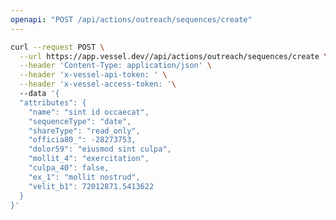 ```yaml
---
openapi: "POST /api/actions/outreach/sequences/create"
---
```


<RequestExample>

```bash Request
curl --request POST \
  --url https://app.vessel.dev//api/actions/outreach/sequences/create \
  --header 'Content-Type: application/json' \
  --header 'x-vessel-api-token: ' \
  --header 'x-vessel-access-token: '\ 
  --data '{
  "attributes": {
    "name": "sint id occaecat",
    "sequenceType": "date",
    "shareType": "read_only",
    "officia80_": -28273753,
    "dolor59": "eiusmod sint culpa",
    "mollit_4": "exercitation",
    "culpa_40": false,
    "ex_1": "mollit nostrud",
    "velit_b1": 72012871.5413622
  }
}'
```

</RequestExample>


      